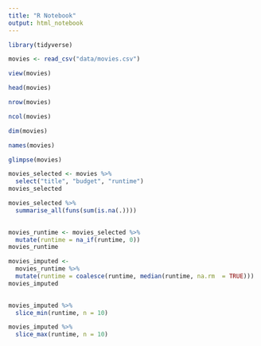 ```yaml
---
title: "R Notebook"
output: html_notebook
---
```


```r
library(tidyverse)
```

```r
movies <- read_csv("data/movies.csv")
```

```r
view(movies)
```

```r
head(movies)
```

```r
nrow(movies)
```

```r
ncol(movies)
```

```r
dim(movies)
```

```r
names(movies)
```

```r
glimpse(movies)
```

```r
movies_selected <- movies %>% 
  select("title", "budget", "runtime")
movies_selected
```

```r
movies_selected %>% 
  summarise_all(funs(sum(is.na(.))))
  
```

```r
movies_runtime <- movies_selected %>% 
  mutate(runtime = na_if(runtime, 0))
movies_runtime
```

```r
movies_imputed <- 
  movies_runtime %>%
  mutate(runtime = coalesce(runtime, median(runtime, na.rm  = TRUE)))
movies_imputed
  
```

```r
movies_imputed %>% 
  slice_min(runtime, n = 10)

movies_imputed %>% 
  slice_max(runtime, n = 10)
```

